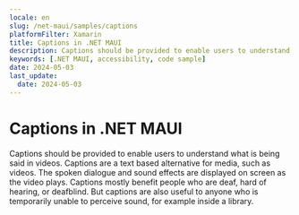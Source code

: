 ```yaml
---
locale: en
slug: /net-maui/samples/captions
platformFilter: Xamarin
title: Captions in .NET MAUI
description: Captions should be provided to enable users to understand what is being said in videos.
keywords: [.NET MAUI, accessibility, code sample]
date: 2024-05-03
last_update:
  date: 2024-05-03
---
```


# Captions in .NET MAUI

Captions should be provided to enable users to understand what is being said in videos. Captions are a text based alternative for media, such as videos. The spoken dialogue and sound effects are displayed on screen as the video plays. Captions mostly benefit people who are deaf, hard of hearing, or deafblind. But captions are also useful to anyone who is temporarily unable to perceive sound, for example inside a library.

<CodeSample id="media-captions" locale="en" platform="net-maui"/>
